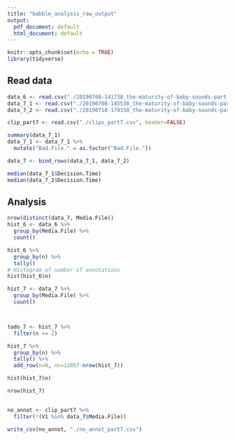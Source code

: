 ```yaml
---
title: "babble_analysis_raw_output"
output:
  pdf_document: default
  html_document: default
---
```


```r
knitr::opts_chunk$set(echo = TRUE)
library(tidyverse)
```



## Read data

```r
data_6 <- read.csv("./20190708-141738_the-maturity-of-baby-sounds-part-6_answers.csv", sep=';')
data_7_1 <- read.csv("./20190708-145538_the-maturity-of-baby-sounds-part-7_answers.csv", sep=';')
data_7_2 <- read.csv("./20190718-174158_the-maturity-of-baby-sounds-part-7_answers.csv", sep=';')

clip_part7 <- read.csv("./clips_part7.csv", header=FALSE)

summary(data_7_1)
data_7_1 <- data_7_1 %>% 
  mutate("Bad.File." = as.factor("Bad.File."))

data_7 <- bind_rows(data_7_1, data_7_2)

median(data_7_1$Decision.Time)
median(data_7_2$Decision.Time)
```


## Analysis

```r

nrow(distinct(data_7, Media.File))
hist_6 <- data_6 %>%
  group_by(Media.File) %>% 
  count()

hist_6 %>% 
  group_by(n) %>% 
  tally()
# Histogram of number of annotations
hist(hist_6$n)

hist_7 <- data_7 %>%
  group_by(Media.File) %>% 
  count()



todo_7 <- hist_7 %>% 
  filter(n <= 2)

hist_7 %>% 
  group_by(n) %>% 
  tally() %>% 
  add_row(n=0, nn=12057-nrow(hist_7))

hist(hist_7$n)

nrow(hist_7)
  
```

```r
no_annot <- clip_part7 %>% 
  filter(!(V1 %in% data_7$Media.File))

write_csv(no_annot, "./no_annot_part7.csv")
```